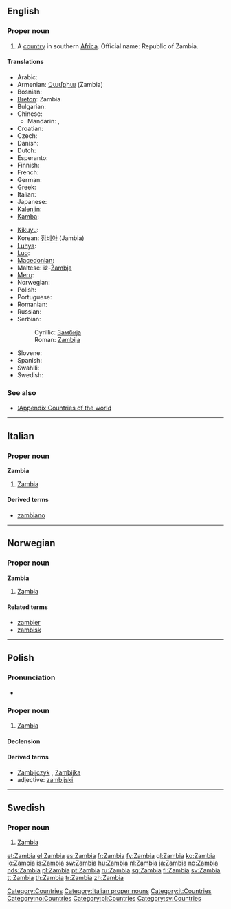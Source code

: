 {{also|Zámbia|Zâmbia}}
==English==

===Proper noun===
{{en-proper noun}}

# A [[country]] in southern [[Africa]]. Official name: Republic of Zambia.

====Translations====
{{trans-top|country in Southern Africa}}
* Arabic: {{t+|ar|زامبيا|f|tr=zámbiya|sc=Arab}}
* Armenian: [[Զամբիա]] (Zambia)
* Bosnian: {{t-|bs|Zambija|f}}
* [[Breton]]: Zambia
* Bulgarian: {{t-|bg|Замбия|f|tr=Zámbija|sc=Cyrl}}
* Chinese:
** Mandarin: {{t|zh|贊比亞|sc=Hani}}, {{t|zh|赞比亚|tr=Zànbǐyà|sc=Hani}}
* Croatian: {{t-|hr|Zambija|f}}
* Czech: {{t-|cs|Zambie|f}}
* Danish: {{t-|da|Zambia}}
* Dutch: {{t+|nl|Zambia}}
* Esperanto: {{t-|eo|Zambio|xs=Esperanto}}
* Finnish: {{t+|fi|Sambia}}
* French: {{t+|fr|Zambie|f}}
* German: {{t+|de|Sambia}}
* Greek: {{t+|el|Ζάμπια|f|tr=Zámbia|sc=Grek}}
* Italian: {{t-|it|Zambia|m}}
* Japanese: {{t-|ja|ザンビア|tr=Zanbia|sc=Jpan}}
* [[Kalenjin]]: {{tø|kln|Zambia}}
* [[Kamba]]: {{tø|kam|Zambia}}
{{trans-mid}}
* [[Kikuyu]]: {{tø|ki|Zambia}}
* Korean: [[잠비아]] (Jambia)
* [[Luhya]]: {{tø|luy|Zambia}}
* [[Luo]]: {{tø|luo|Zambia}}
* [[Macedonian]]: {{t|mk|Замбија|f|tr=Zámbija|xs=Macedonian}}
* Maltese: iż-[[Żambja]]
* [[Meru]]: {{tø|mer|Zambia}}
* Norwegian: {{t+|no|Zambia}}
* Polish: {{t+|pl|Zambia|f}}
* Portuguese: {{t+|pt|Zâmbia|f}}
* Romanian: {{t-|ro|Zambia|f}}
* Russian: {{t+|ru|Замбия|f|tr=Zámbija|sc=Cyrl}}
* Serbian:
*: Cyrillic: [[Замбија]]
*: Roman: [[Zambija]]
* Slovene: {{t+|sl|Zambija|f}}
* Spanish: {{t+|es|Zambia|f}}
* Swahili: {{t+|sw|Zambia|xs=Swahili}}
* Swedish: {{t+|sv|Zambia}}
{{trans-bottom}}

===See also===
* [[:Appendix:Countries of the world]]

[[Category:Countries]]

----

==Italian==
{{wikipedia|lang=it}}

===Proper noun===
'''Zambia''' {{m}}

# [[#English|Zambia]]

====Derived terms====
* [[zambiano]]

[[Category:Italian proper nouns]]
[[Category:it:Countries]]

----

==Norwegian==

===Proper noun===
'''Zambia'''

# [[#English|Zambia]]

====Related terms====
* [[zambier]]
* [[zambisk]]

[[Category:no:Countries]]

----

==Polish==

===Pronunciation===
* {{IPA|/ˈz̪ambja/|lang=pl}}

===Proper noun===
{{infl|pl|proper noun|g=f}}

# [[#English|Zambia]]

====Declension====
{{pl-decl-noun-sing
|Zambia
|Zambii
|Zambii
|Zambię
|Zambią
|Zambii
|Zambio
}}

====Derived terms====
* [[Zambijczyk]] {{m}}, [[Zambijka]] {{f}}
* adjective: [[zambijski]]

[[Category:pl:Countries]]

----

==Swedish==

===Proper noun===
{{infl|sv|proper noun}}

# [[#English|Zambia]]

[[Category:sv:Countries]]

[[et:Zambia]]
[[el:Zambia]]
[[es:Zambia]]
[[fr:Zambia]]
[[fy:Zambia]]
[[gl:Zambia]]
[[ko:Zambia]]
[[io:Zambia]]
[[is:Zambia]]
[[sw:Zambia]]
[[hu:Zambia]]
[[nl:Zambia]]
[[ja:Zambia]]
[[no:Zambia]]
[[nds:Zambia]]
[[pl:Zambia]]
[[pt:Zambia]]
[[ru:Zambia]]
[[sq:Zambia]]
[[fi:Zambia]]
[[sv:Zambia]]
[[tt:Zambia]]
[[th:Zambia]]
[[tr:Zambia]]
[[zh:Zambia]]